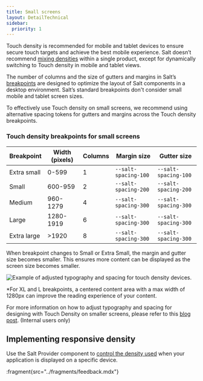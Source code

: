 ```yaml
---
title: Small screens
layout: DetailTechnical
sidebar:
  priority: 1
---
```


Touch density is recommended for mobile and tablet devices to ensure secure touch targets and achieve the best mobile experience. Salt doesn’t recommend [mixing densities](/salt/foundations/density#mixing-densities) within a single product, except for dynamically switching to Touch density in mobile and tablet views.

The number of columns and the size of gutters and margins in Salt’s [breakpoints](/salt/foundations/responsiveness/breakpoints) are designed to optimize the layout of Salt components in a desktop environment. Salt’s standard breakpoints don't consider small mobile and tablet screen sizes.

To effectively use Touch density on small screens, we recommend using alternative spacing tokens for gutters and margins across the Touch density breakpoints.

### Touch density breakpoints for small screens

| Breakpoint  | Width (pixels) | Columns | Margin size          | Gutter size          |
| ----------- | -------------- | ------- | -------------------- | -------------------- |
| Extra small | 0-599          | 1       | `--salt-spacing-100` | `--salt-spacing-100` |
| Small       | 600-959        | 2       | `--salt-spacing-200` | `--salt-spacing-200` |
| Medium      | 960-1279       | 4       | `--salt-spacing-300` | `--salt-spacing-300` |
| Large       | 1280-1919      | 6       | `--salt-spacing-300` | `--salt-spacing-300` |
| Extra large | >1920          | 8       | `--salt-spacing-300` | `--salt-spacing-300` |

When breakpoint changes to Small or Extra Small, the margin and gutter size becomes smaller. This ensures more content can be displayed as the screen size becomes smaller.

<Image
  src="/img/foundations/responsiveness-design.png"
  alt="Example of adjusted typography and spacing for touch density devices."
/>

\*For XL and L breakpoints, a centered content area with a max width of 1280px can improve the reading experience of your content.

For more information on how to adjust typography and spacing for designing with Touch Density on smaller screens, please refer to this [blog post](https://go/salt-ds-internal/content/insights/tutorials/20250226-demystifying-touch-density). (Internal users only)

## Implementing responsive density

Use the Salt Provider component to [control the density used](/salt/components/salt-provider/examples#responsive-density) when your application is displayed on a specific device.

:fragment{src="../fragments/feedback.mdx"}
